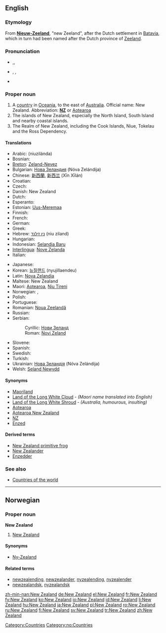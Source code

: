 ==English==
{{wikipedia}}

===Etymology===
From {{etyl|nl}} '''[[Nieuw-Zeeland]]''', "new Zeeland", after the Dutch settlement in [[Batavia]], which in turn had been named after the Dutch province of [[Zeeland]].

===Pronunciation===
* {{a|UK}} {{enPR|nyoo͞-zē'lənd}},{{IPA|/ˈnjuː ˈziː.lənd/}}, {{SAMPA|/"nju: "zi:.l@nd/}}
* {{a|US}} {{enPR|noo͞-zē'lənd}}, {{IPA|/ˈnu ˈzi.lənd/}}, {{SAMPA|/"nu "zi.l@nd/}}
* {{audio|en-us-New Zealand.ogg|Audio (US)}}

===Proper noun===
{{en-proper noun|sg=[[new|New]] [[Zealand]]}}

# A [[country]] in [[Oceania]], to the east of [[Australia]]. Official name: New Zealand.  Abbreviation: '''[[NZ]]''' or [[Aotearoa]]
# The islands of New Zealand, especially the North Island, South Island and nearby coastal islands.
# The Realm of New Zealand, including the Cook Islands, Niue, Tokelau and the Ross Dependency.

====Translations====
{{trans-top|country in Oceania}}
* Arabic: {{Arab|[[نيوزيلاندا]]}} (niuzilánda) {{f}}
* Bosnian: {{t-|bs|Novi Zeland|m}}
* [[Breton]]: [[Zeland-Nevez]]
* Bulgarian: [[Нова Зеландия]] (Nóva Zelándija) {{f}}
* Chinese: [[新西蘭]], [[新西兰]] (Xīn Xīlán)
* Croatian: {{t-|hr|Novi Zeland|m}}
* Czech: {{t-|cs|Nový Zéland|m}}
* Danish: New Zealand
* Dutch: {{t+|nl|Nieuw-Zeeland}}
* Esperanto: {{t-|eo|Nov-Zelando|xs=Esperanto}}
* Estonian: [[Uus-Meremaa]]
* Finnish: {{t+|fi|Uusi-Seelanti}}
* French: {{t+|fr|Nouvelle-Zélande|f}}
* German: {{t+|de|Neuseeland|n}}
* Greek: {{t+|el|Νέα Ζηλανδία|f|tr=Néa Zilandía|sc=Grek}}
* Hebrew: [[ניו זילנד]] (niu ziland) {{f}}
* Hungarian: {{t+|hu|Új-Zéland}}
* Indonesian: [[Selandia Baru]]
* [[Interlingua]]: [[Nove Zelanda]]
* Italian: {{t+|it|Nuova Zelanda|f}}
{{trans-mid}}
* Japanese: {{t|ja|ニュージーランド|tr=Nyū Jīrando|sc=Jpan}}
* Korean: [[뉴질랜드]] (nyujillaendeu)
* Latin: [[Nova Zelandia]] {{f}}
* Maltese: New Zealand
* Maori: [[Aotearoa]], [[Niu Tireni]]
* Norwegian: {{t-|no|New Zealand}}, {{t-|no|Ny-Zealand}}
* Polish: {{t+|pl|Nowa Zelandia|f}}
* Portuguese: {{t|pt|Nova Zelândia|f}}
* Romanian: [[Noua Zeelandă]] {{f}}
* Russian: {{t+|ru|Новая Зеландия|f|tr=Nóvaja Zelándija|sc=Cyrl}}
* Serbian:
*: Cyrillic: [[Нови Зеланд#Serbian|Нови Зеланд]] {{m}}
*: Roman: [[Novi Zeland#Serbian|Novi Zeland]] {{m}}
* Slovene: {{t+|sl|Nova Zelandija|f}}
* Spanish: {{t|pt|Nueva Zelanda|f}}
* Swedish: {{t+|sv|Nya Zeeland}}
* Turkish: {{t+|tr|Yeni Zelanda}}
* Ukrainian: [[Нова Зеландія]] (Nóva Zelándija) {{f}}
* Welsh: [[Seland Newydd]]
{{trans-bottom}}

====Synonyms====
* [[Maoriland]]
* [[Land of the Long White Cloud]] - ''(Maori name translated into English)''
* [[Land of the Long White Shroud]] - ''(Australia, humourous, insulting)''
* [[Aotearoa]]
* [[Aotearoa New Zealand]]
* [[NZ]]
* [[Enzed]]

====Derived terms====
* [[New Zealand primitive frog]]
* [[New Zealander]]
* [[Enzedder]]

===See also===
* [[Appendix:Countries of the world|Countries of the world]]

[[Category:Countries]]

----

==Norwegian==

===Proper noun===
'''New Zealand'''

# [[#English|New Zealand]]

====Synonyms====
* [[Ny-Zealand]]

====Related terms====
* [[newzealending]], [[newzealander]], [[nyzealending]], [[nyzealender]]
* [[newzealandsk]], [[nyzealandsk]]

[[Category:no:Countries]]

[[zh-min-nan:New Zealand]]
[[de:New Zealand]]
[[el:New Zealand]]
[[fr:New Zealand]]
[[fy:New Zealand]]
[[ko:New Zealand]]
[[io:New Zealand]]
[[id:New Zealand]]
[[li:New Zealand]]
[[hu:New Zealand]]
[[ja:New Zealand]]
[[pl:New Zealand]]
[[ro:New Zealand]]
[[ru:New Zealand]]
[[fi:New Zealand]]
[[sv:New Zealand]]
[[tr:New Zealand]]
[[zh:New Zealand]]